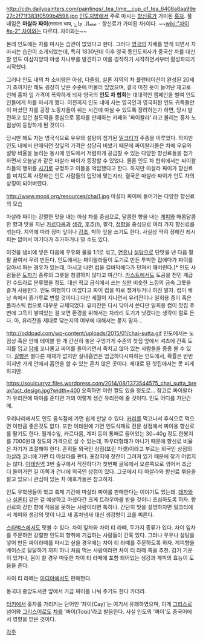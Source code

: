 http://cdn.dailypainters.com/paintings/_tea_time__cup_of_tea_6408a8aa99e27c2f71f383f0599b4598.jpg
[[인도]]지방에서 주로 마시는 [[향신료]]가 가미된 [[홍차]]. 풀네임은 '''마살라 짜이'''(मसाला चाय, مصالہ چاۓ - 향신료가 가미된 차)이다. ~~[[wiki:"차이#s-2" 차이]]와는 다르다. 차이와는~~

본래 인도에는 차를 마시는 습관이 없었다고 한다. 그러다 [[영국]]의 지배를 받게 되면서 차 마시는 습관이 소개되었는데, 특히 1830년대 이후 영국 동인도회사가 중국산 차를 대신할 인도 아삼지방의 야생 차나무를 발견하고 이를 경작하기 시작하면서부터 활성화되기 시작했다.

그러나 인도 내의 차 소비량은 아삼, 다즐링, 실론 지역의 차 플랜테이션이 완성된 20세기 초까지만 해도 굉장히 낮은 수준에 머물러 있었으며, 결국 미친 듯이 늘어난 재고로 인해 홍차 잎 가격이 폭락하게 되자 영국의 '''인도 차 협회'''는 대대적인 캠페인을 벌여 인도인들에게 차를 마시게 했다. 이전까지 인도 내에 사는 영국인과 영국화된 인도 귀족들만이 마셨던 차를 공장 노동자들이 쉬는 시간에 마실 수 있도록 장려하는가 하면, 당시 발전하고 있던 철도역을 중심으로 홍차를 판매하는 카페와 '짜이왈라' 라고 불리는 홍차 노점상이 등장하게 된 것이다.

당시만 해도 차는 영국식으로 우유와 설탕이 첨가된 [[밀크티]]가 주종을 이루었다. 하지만 인도 내에서 판매되던 찻잎의 가격은 상당히 비쌌기 때문에 짜이왈라들은 차에 우유와 설탕 비율을 늘리는 동시에 인도에서 저렴하게 공급할 수 있는 다양한 향신료들을 첨가하면서 오늘날과 같은 마살라 짜이가 등장할 수 있었다. 물론 인도 차 협회에서는 짜이왈라들의 행위를 [[사기]]로 규정하고 이들을 억압했다고 한다. 하지만 마살라 짜이가 향신료를 미치도록 사랑하는 인도 사람들의 입맛에 맞는지라, 결국은 마살라 짜이가 인도 차의 상징이 되어버렸다.

http://www.mooji.org/resources/chai1.jpg
마살라 짜이에 들어가는 다양한 향신료의 모습

마살라 짜이는 강렬한 맛을 내는 아삼 차를 중심으로, 달콤한 향을 내는 [[계피]]와 매콤달콤한 향과 맛을 지닌 [[카르다몸]]과 [[생강]], [[후추]](!), 팔각, [[정향]]을 중심으로 여러 가지 향신료를 섞는다. 지역에 따라 장미 잎이나 [[감초]], 박하 잎을 쓰기도 한다. 사실상 딱히 정해진 레시피는 없어서 여기다가 추가하거나 덜 수도 있다.

이것을 냄비에 넣은 다음에 우유와 물을 1:1로 섞고, [[연유]]나 [[설탕]]으로 단맛을 낸 다음 팔팔 끓여서 우려 만든다. 인도에서는 짜이왈라들이 도기로 만든 투박한 컵에다가 짜이를 담아서 파는 경우가 있는데, 마시고 나면 컵을 길바닥에다가 던져서 깨버린다.[* 인도 사람들은 [[도자기]] 종류의 그릇을 청결하지 않다고 여긴다. [[카스트]]에서도 도공을 천민 계급인 수드라로 분류했을 정도. 대신 학교 급식에서 쓰는 [[식판]] 비슷한 느낌의 금속 그릇을 즐겨 사용한다. 인도 여행하다 아깝다고 짜이 컵을 따로 챙겨두거나 하진 말자. 컵이 배낭 속에서 흙가루로 변할 것이다.] 다만 세월이 지나면서 유리잔이나 일회용 종이 혹은 플라스틱 컵으로 대부분 교체되었다. 유리잔은 다시 닦아서 쓴다만 일회용 컵이 찻집 주변에 그득히 쌓여있는 걸 보면 환경을 위해서는 차라리 도기가 낫겠다는 생각이 절로 든다. 아, 유리잔을 제대로 닦는지의 여부에 대해서는 묻지 말자...

http://oddpad.com/wp-content/uploads/2015/01/chai-sutta.gif
인도에서는 노점상 혹은 안에 테이블 한 개 간신히 놓은 구멍가게 수준의 찻집 앞에서 셔츠에 간혹 도띠를 입고 [[담배]] 꼬나물고 짜이를 들이키면서 죽치고 앉아 있는 사람들을 종종 볼 수 있다. [[길빵]]은 별다른 제재가 없지만 실내흡연은 엄금하다시피하는 인도에서, 확률은 반반이지만 가게 안에서 흡연을 할 수 있는 흔치 않은 곳이다. 제대로 된 찻집에서는 못 피게 하지만.

https://soulcurryz.files.wordpress.com/2014/08/1373544575_chai_sutta_breakfast_design.jpg?width=400
오죽하면 이런 짤도 있을 정도로... 참고로 짜이왈라가 유리잔에 짜이를 준다면 거의 이렇게 생긴 유리잔에 줄 것이다. 인도 어디를 가던간에.

우리나라에서도 인도 음식점에 가면 쉽게 만날 수 있다. [[커리]]를 먹고나서 후식으로 먹으면 이만큼 좋은것도 없다. 또한 이태원에 가면 인도식재료 전문 상점에서 짜이용 향신료를 팔기도 한다. 월계수잎, 카르다몸, 계피 등이 통째로 들어있는 30~40g 정도 한봉지를 7000원대 정도의 가격으로 살 수 있는데, 파우더형태가 아니기 때문에 향신료 비율은 자기가 조절해야 한다. 흔히들 외국인 상점(포린 마켓)이라고 부르는 외국인 상점의 [[마살라]] 코너에 가면 티 마살라를 판다. 포장지에 찻잔이 그려져 있기 때문에 찾기 어렵지는 않다. [[이태원역]] 3번 출구에서 직진하다가 첫번째 골목에서 오른쪽으로 꺾어서 조금 더 들어가면 길 이쪽과 건너에 외국인 상점이 있다. 그곳에서 티 마살라와 향신료 묶음을 팔고 있으니 관심이 있는 차 애호가들은 참고하자.

인도 유학생들이 학교 축제 기간에 마살라 짜이를 판매한다는 이야기도 있는데. [[데자와]]나 [[실론티]] 같은 걸 예상하고 마셨다간 크게 트라우마를 받을 것이니 조심하도록 하자. 향신료의 강한 향에 적응을 못하는 사람이라면 특히나.
간단히 맛을 설명하자면 밀크티에서 계피와 생강의 맛이 나고 새 홍차냄새 대신 생강향이 코를 찌른다.

[[스타벅스]]에서도 맛볼 수 있다. 차이 잎차와 차이 티 라떼, 두가지 종류가 있다. 차이 잎차를 주문하면 강렬한 인도의 향취에 기겁하는 사람들이 간혹 있다. 그러나 우유나 설탕을 넣어 만든 짜이라떼를 마시고 싶을 경우에는 차이 티 라떼를 주문하도록 하자. 계피향을 베이스로 달달하기 까지 하니 처음 먹는 사람이라면 차이 티 라떼 쪽을 추천. 감기 기운이 있거나, 몸이 찰 경우 따뜻한 차이 티 라떼에 포함 되어있는 생강과 계피의 효능이 도움을 준다.

차이 티 라떼는 [[이디야]]에서도 판매한다.

동국대 중앙도서관 앞에서 가끔 짜이를 나눠 주기도 한다 카더라.

[[터키]]에서 홍차를 가리키는 단어인 '차이(Cay)'는 여기서 유래하였으며, 이게 [[그리스]]로 넘어와 [[그리스어]]로도 [[차]]를 '짜이(Τσαί)'라고 발음한다. 사실 인도의 '짜이'도 중국어에서 영향을 받은 것이다.

[[각주]]
